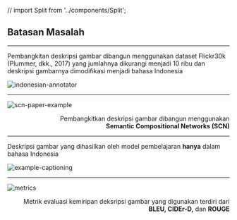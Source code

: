 
// import Split from '../components/Split';

<Head>
    <title>Semantic Compositional Networks | Ray Andrew | Scopes</title>
    <meta name="twitter:card" content="summary_large_image" />
    <meta name="twitter:site" content="@raydreee" />
    <meta name="twitter:title" content="Final Project - Indonesian Image Captioning" />
    <meta name="twitter:description" content="Indonesian Image Captioning using Semantic Compositional Networks" />
    <meta name="twitter:image" content="https://example.com/card.png" />
</Head>


## Batasan Masalah

---


<Layout>
<p align='left'>Pembangkitan deskripsi gambar dibangun menggunakan dataset Flickr30k (Plummer, dkk., 2017) yang jumlahnya dikurangi menjadi 10 ribu 
dan deskripsi gambarnya dimodifikasi menjadi bahasa Indonesia</p>
</Layout>

![indonesian-annotator](./images/indonesian-annotator.png)

---


<Layout>

![scn-paper-example](./images/scn-paper-example.png)

</Layout>

<Layout>
<p align='right'>Pembangkitkan deskripsi gambar dibangun menggunakan <br /> <b>Semantic Compositional Networks (SCN)</b> </p>
</Layout>

---


<Layout>
<p align='left'>Deskripsi gambar yang dihasilkan oleh model pembelajaran <b>hanya</b> dalam bahasa Indonesia</p>
</Layout>

<Layout>

![example-captioning](./images/example-captioning.png)

</Layout>

---


<Layout>

![metrics](./images/metrics.png )

</Layout>

<Layout>
<p align='right'>Metrik evaluasi kemiripan deksripsi gambar yang digunakan terdiri dari <br /> <b>BLEU, CIDEr-D,</b> dan <b>ROUGE</b></p>
</Layout>